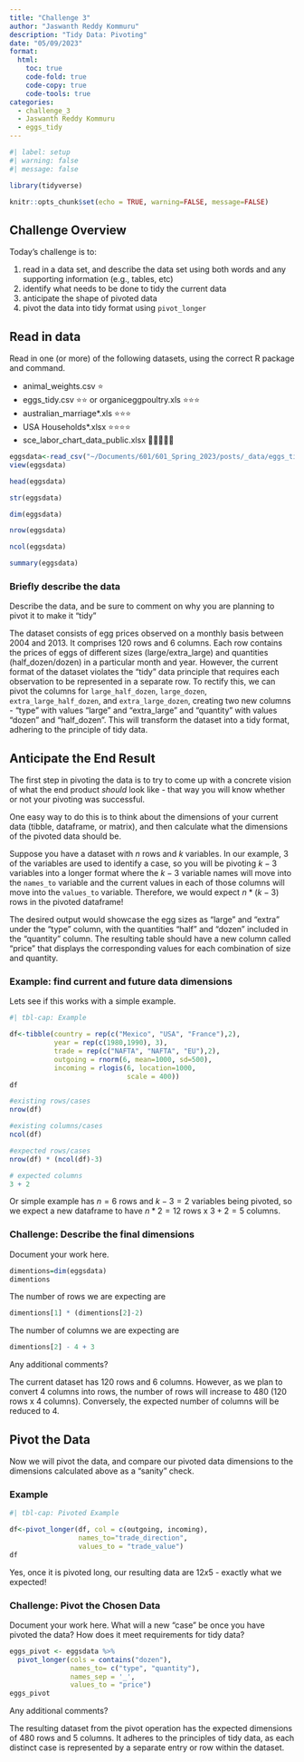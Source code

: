 ```yaml
---
title: "Challenge 3"
author: "Jaswanth Reddy Kommuru"
description: "Tidy Data: Pivoting"
date: "05/09/2023"
format:
  html:
    toc: true
    code-fold: true
    code-copy: true
    code-tools: true
categories:
  - challenge_3
  - Jaswanth Reddy Kommuru
  - eggs_tidy
---
```


```r
#| label: setup
#| warning: false
#| message: false

library(tidyverse)

knitr::opts_chunk$set(echo = TRUE, warning=FALSE, message=FALSE)
```

## Challenge Overview

Today's challenge is to:

1.  read in a data set, and describe the data set using both words and any supporting information (e.g., tables, etc)
2.  identify what needs to be done to tidy the current data
3.  anticipate the shape of pivoted data
4.  pivot the data into tidy format using `pivot_longer`

## Read in data

Read in one (or more) of the following datasets, using the correct R package and command.

-   animal_weights.csv ⭐
-   eggs_tidy.csv ⭐⭐ or organiceggpoultry.xls ⭐⭐⭐
-   australian_marriage\*.xls ⭐⭐⭐
-   USA Households\*.xlsx ⭐⭐⭐⭐
-   sce_labor_chart_data_public.xlsx 🌟🌟🌟🌟🌟

```r
eggsdata<-read_csv("~/Documents/601/601_Spring_2023/posts/_data/eggs_tidy.csv")
view(eggsdata)
```

```r
head(eggsdata)
```

```r
str(eggsdata)
```


```r
dim(eggsdata)
```

```r
nrow(eggsdata)
```

```r
ncol(eggsdata)
```

```r
summary(eggsdata)
```



### Briefly describe the data

Describe the data, and be sure to comment on why you are planning to pivot it to make it "tidy"

The dataset consists of egg prices observed on a monthly basis between 2004 and 2013. It comprises 120 rows and 6 columns. Each row contains the prices of eggs of different sizes (large/extra_large) and quantities (half_dozen/dozen) in a particular month and year. However, the current format of the dataset violates the "tidy" data principle that requires each observation to be represented in a separate row. To rectify this, we can pivot the columns for `large_half_dozen`, `large_dozen`, `extra_large_half_dozen`, and `extra_large_dozen`, creating two new columns - "type" with values "large" and "extra_large" and "quantity" with values "dozen" and "half_dozen". This will transform the dataset into a tidy format, adhering to the principle of tidy data.

## Anticipate the End Result

The first step in pivoting the data is to try to come up with a concrete vision of what the end product *should* look like - that way you will know whether or not your pivoting was successful.

One easy way to do this is to think about the dimensions of your current data (tibble, dataframe, or matrix), and then calculate what the dimensions of the pivoted data should be.

Suppose you have a dataset with $n$ rows and $k$ variables. In our example, 3 of the variables are used to identify a case, so you will be pivoting $k-3$ variables into a longer format where the $k-3$ variable names will move into the `names_to` variable and the current values in each of those columns will move into the `values_to` variable. Therefore, we would expect $n * (k-3)$ rows in the pivoted dataframe!

The desired output would showcase the egg sizes as "large" and "extra" under the "type" column, with the quantities "half" and "dozen" included in the "quantity" column. The resulting table should have a new column called "price" that displays the corresponding values for each combination of size and quantity.

### Example: find current and future data dimensions

Lets see if this works with a simple example.

```r
#| tbl-cap: Example

df<-tibble(country = rep(c("Mexico", "USA", "France"),2),
           year = rep(c(1980,1990), 3), 
           trade = rep(c("NAFTA", "NAFTA", "EU"),2),
           outgoing = rnorm(6, mean=1000, sd=500),
           incoming = rlogis(6, location=1000, 
                             scale = 400))
df

#existing rows/cases
nrow(df)

#existing columns/cases
ncol(df)

#expected rows/cases
nrow(df) * (ncol(df)-3)

# expected columns 
3 + 2
```

Or simple example has $n = 6$ rows and $k - 3 = 2$ variables being pivoted, so we expect a new dataframe to have $n * 2 = 12$ rows x $3 + 2 = 5$ columns.

### Challenge: Describe the final dimensions

Document your work here.

```r
dimentions=dim(eggsdata)
dimentions

```


The number of rows we are expecting are
```r
dimentions[1] * (dimentions[2]-2)
```

The number of columns we are expecting are 

```r
dimentions[2] - 4 + 3
```


Any additional comments?

The current dataset has 120 rows and 6 columns. However, as we plan to convert 4 columns into rows, the number of rows will increase to 480 (120 rows x 4 columns). Conversely, the expected number of columns will be reduced to 4.

## Pivot the Data

Now we will pivot the data, and compare our pivoted data dimensions to the dimensions calculated above as a "sanity" check.

### Example

```r
#| tbl-cap: Pivoted Example

df<-pivot_longer(df, col = c(outgoing, incoming),
                 names_to="trade_direction",
                 values_to = "trade_value")
df
```

Yes, once it is pivoted long, our resulting data are $12x5$ - exactly what we expected!

### Challenge: Pivot the Chosen Data

Document your work here. What will a new "case" be once you have pivoted the data? How does it meet requirements for tidy data?

```r
eggs_pivot <- eggsdata %>%
  pivot_longer(cols = contains("dozen"),
               names_to= c("type", "quantity"),
               names_sep = '_',
               values_to = "price")
eggs_pivot

```

Any additional comments?

The resulting dataset from the pivot operation has the expected dimensions of 480 rows and 5 columns. It adheres to the principles of tidy data, as each distinct case is represented by a separate entry or row within the dataset.
